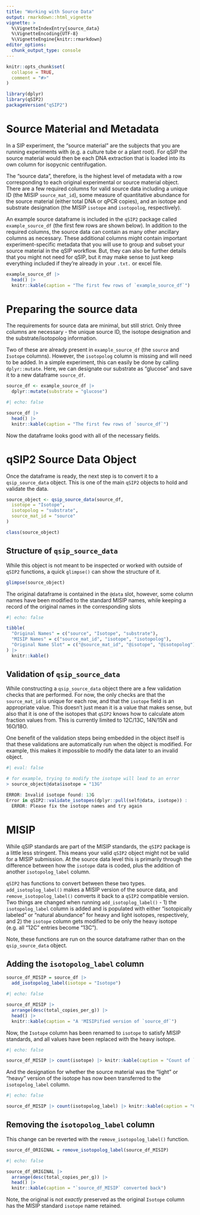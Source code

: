 ```yaml
---
title: "Working with Source Data"
output: rmarkdown::html_vignette
vignette: >
  %\VignetteIndexEntry{source_data}
  %\VignetteEncoding{UTF-8}
  %\VignetteEngine{knitr::rmarkdown}
editor_options: 
  chunk_output_type: console
---
```


```r
knitr::opts_chunk$set(
  collapse = TRUE,
  comment = "#>"
)
```

```r
library(dplyr)
library(qSIP2)
packageVersion("qSIP2")
```

# Source Material and Metadata

In a SIP experiment, the "source material" are the subjects that you are running experiments with (e.g. a culture tube or a plant root). For qSIP the source material would then be each DNA extraction that is loaded into its own column for isopycnic centrifugation. 

The "source data", therefore, is the highest level of metadata with a row corresponding to each original experimental or source material object. There are a few required columns for valid source data including a unique ID (the MISIP `source_mat_id`), some measure of quantitative abundance for the source material (either total DNA or qPCR copies), and an isotope and substrate designation (the MISIP `isotope` and `isotopolog`, respectively). 

An example source dataframe is included in the `qSIP2` package called `example_source_df` (the first few rows are shown below). In addition to the required columns, the source data can contain as many other ancillary columns as necessary. These additional columns might contain important experiment-specific metadata that you will use to group and subset your source material in the qSIP workflow. But, they can also be further details that you might not need for qSIP, but it may make sense to just keep everything included if they're already in your `.txt.` or excel file.

```r
example_source_df |>
  head() |>
  knitr::kable(caption = "The first few rows of `example_source_df`")
```

# Preparing the source data

The requirements for source data are minimal, but still strict. Only three columns are necessary - the unique source ID, the isotope designation and the substrate/isotopolog information. 

Two of these are already present in `example_source_df` (the `source` and `Isotope` columns). However, the `isotopolog` column is missing and will need to be added. In a simple experiment, this can easily be done by calling `dplyr::mutate`. Here, we can designate our substrate as "glucose" and save it to a new dataframe `source_df`. 

```r
source_df <- example_source_df |>
  dplyr::mutate(substrate = "glucose")
```

```r
#| echo: false

source_df |>
  head() |>
  knitr::kable(caption = "The first few rows of `source_df`")
```

Now the dataframe looks good with all of the necessary fields.

# qSIP2 Source Data Object

Once the dataframe is ready, the next step is to convert it to a `qsip_source_data` object. This is one of the main `qSIP2` objects to hold and validate the data. 

```r
source_object <- qsip_source_data(source_df,
  isotope = "Isotope",
  isotopolog = "substrate",
  source_mat_id = "source"
)

class(source_object)
```

## Structure of `qsip_source_data` 

While this object is not meant to be inspected or worked with outside of `qSIP2` functions, a quick `glimpse()` can show the structure of it.

```r
glimpse(source_object)
```

The original dataframe is contained in the `@data` slot, however, some column names have been modified to the standard MISIP names, while keeping a record of the original names in the corresponding slots

```r
#| echo: false

tibble(
  "Original Names" = c("source", "Isotope", "substrate"),
  "MISIP Names" = c("source_mat_id", "isotope", "isotopolog"),
  "Original Name Slot" = c("@source_mat_id", "@isotope", "@isotopolog")
) |>
  knitr::kable()
```

## Validation of `qsip_source_data`

While constructing a `qsip_source_data` object there are a few validation checks that are performed. For now, the only checks are that the `source_mat_id` is unique for each row, and that the `isotope` field is an appropriate value. This doesn't just mean it is a value that makes sense, but also that it is one of the isotopes that `qSIP2` knows how to calculate atom fraction values from. This is currently limited to 12C/13C, 14N/15N and 16O/18O.

One benefit of the validation steps being embedded in the object itself is that these validations are automatically run when the object is modified. For example, this makes it impossible to modify the data later to an invalid object.

```r
#| eval: false

# for example, trying to modify the isotope will lead to an error
> source_object@data$isotope = "13G"

ERROR: Invalid isotope found: 13G
Error in qSIP2::validate_isotopes(dplyr::pull(self@data, isotope)) : 
  ERROR: Please fix the isotope names and try again
```

# MISIP

While qSIP standards are part of the MISIP standards, the `qSIP2` package is a little less stringent. This means your valid `qSIP2` object might not be valid for a MISIP submission. At the source data level this is primarily through the difference between how the `isotope` data is coded, plus the addition of another `isotopolog_label` column. 

`qSIP2` has functions to convert between these two types. `add_isotoplog_label()` makes a MISIP version of the source data, and `remove_isotopolog_label()` converts it back to a `qSIP2` compatible version. Two things are changed when running `add_isotoplog_label()` - 1) the `isotopolog_label` column is added and is populated with either "isotopically labeled" or "natural abundance" for heavy and light isotopes, respectively, and 2) the `isotope` column gets modified to be only the heavy isotope (e.g. all "12C" entries become "13C"). 

<div class="alert alert-primary">Note, these functions are run on the source dataframe rather than on the `qsip_source_data` object.</div>

## Adding the `isotopolog_label` column

```r
source_df_MISIP = source_df |>
  add_isotopolog_label(isotope = "Isotope")
```

```r
#| echo: false

source_df_MISIP |>
  arrange(desc(total_copies_per_g)) |>
  head() |>
  knitr::kable(caption = "A 'MISIPified version of `source_df`")
```

Now, the `Isotope` column has been renamed to `isotope` to satisfy MISIP standards, and all values have been replaced with the heavy isotope.

```r
#| echo: false

source_df_MISIP |> count(isotope) |> knitr::kable(caption = "Count of `isotope` types in `source_df_MISIP`")
```

And the designation for whether the source material was the "light" or "heavy" version of the isotope has now been transferred to the `isotopolog_label` column.

```r
#| echo: false

source_df_MISIP |> count(isotopolog_label) |> knitr::kable(caption = "Count of `isotopolog_label` types in `source_df_MISIP`")
```

## Removing the `isotopolog_label` column

This change can be reverted with the `remove_isotopolog_label()` function.

```r
source_df_ORIGINAL = remove_isotopolog_label(source_df_MISIP)
```

```r
#| echo: false

source_df_ORIGINAL |>
  arrange(desc(total_copies_per_g)) |>
  head() |>
  knitr::kable(caption = "`source_df_MISIP` converted back")
```

Note, the original is not *exactly* preserved as the original `Isotope` column has the MISIP standard `isotope` name retained.


